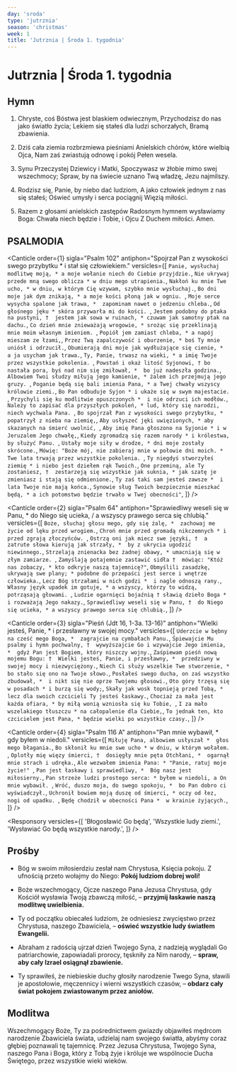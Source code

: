 ```yaml
---
day: 'sroda'
type: 'jutrznia'
season: 'christmas'
week: 1
title: 'Jutrznia | Środa 1. tygodnia'
---
```


# Jutrznia | Środa 1. tygodnia

<OpeningVersicle />

## Hymn

1. Chryste, coś Bóstwa jest blaskiem odwiecznym,
   Przychodzisz do nas jako światło życia;
   Lekiem się stałeś dla ludzi schorzałych,
   Bramą zbawienia.

2. Dziś cała ziemia rozbrzmiewa pieśniami
   Anielskich chórów, które wielbią Ojca,
   Nam zaś zwiastują odnowę i pokój
   Pełen wesela.

3. Synu Przeczystej Dziewicy i Matki,
   Spoczywasz w żłobie mimo swej wszechmocy;
   Spraw, by na świecie uznano Twą władzę,
   Jezu najmilszy.

4. Rodzisz się, Panie, by niebo dać ludziom,
   A jako człowiek jednym z nas się stałeś;
   Oświeć umysły i serca pociągnij
   Więzią miłości.

5. Razem z głosami anielskich zastępów
   Radosnym hymnem wysławiamy Boga:
   Chwała niech będzie i Tobie, i Ojcu
   Z Duchem miłości. Amen.

## PSALMODIA

<Canticle
  order={1}
  sigla="Psalm 102"
  antiphon="Spojrzał Pan z wysokości swego przybytku * i stał się człowiekiem."
  versicles={[
    `Panie, wysłuchaj modlitwę moją, *
a moje wołanie niech do Ciebie przyjdzie.`,
    `Nie ukrywaj przede mną swego oblicza *
w dniu mego utrapienia.`,
    `Nakłoń ku mnie Twe ucho, *
w dniu, w którym Cię wzywam, szybko mnie wysłuchaj.`,
    `Bo dni moje jak dym znikają, *
a moje kości płoną jak w ogniu. `,
    `Moje serce wysycha spalone jak trawa, * 
zapominam nawet o jedzeniu chleba.`,
    `Od głośnego jęku *
skóra przywarła mi do kości. `,
    `Jestem podobny do ptaka na pustyni, † 
jestem jak sowa w ruinach, *
czuwam jak samotny ptak na dachu.`,
    `Co dzień mnie znieważają wrogowie, *
srożąc się przeklinają mnie moim własnym imieniem. `,
    `Popiół jem zamiast chleba, *
a napój mieszam ze łzami,`,
    `Przez Twą zapalczywość i oburzenie, *
boś Ty mnie uniósł i odrzucił.`,
    `Obumierają dni moje jak wydłużające się cienie, * 
a ja usycham jak trawa.`,
    `Ty, Panie, trwasz na wieki, *
a imię Twoje przez wszystkie pokolenia. `,
    `Powstań i okaż litość Syjonowi, †
bo nastała pora, byś nad nim się zmiłował, * 
bo już nadeszła godzina.`,
    `Albowiem Twoi słudzy miłują jego kamienie, *
żalem ich przejmują jego gruzy. `,
    `Poganie będą się bali imienia Pana, *
a Twej chwały wszyscy królowie ziemi.`,
    `Bo Pan odbuduje Syjon *
i ukaże się w swym majestacie. `,
    `Przychyli się ku modlitwie opuszczonych * 
i nie odrzuci ich modłów.`,
    `Należy to zapisać dla przyszłych pokoleń, *
lud, który się narodzi, niech wychwala Pana. `,
    `Bo spojrzał Pan z wysokości swego przybytku, * 
popatrzył z nieba na ziemię,`,
    `Aby usłyszeć jęki uwięzionych, *
aby skazanych na śmierć uwolnić, `,
    `Aby imię Pana głoszono na Syjonie *
i w Jeruzalem Jego chwałę,`,
    `Kiedy zgromadzą się razem narody *
i królestwa, by służyć Panu. `,
    `Ustały moje siły w drodze, *
dni moje zostały skrócone.`,
    `Mówię: "Boże mój, nie zabieraj mnie w połowie dni moich. *
Twe lata trwają przez wszystkie pokolenia. `,
    `Ty niegdyś stworzyłeś ziemię *
i niebo jest dziełem rąk Twoich.`,
    `One przeminą, ale Ty zostaniesz, † 
zestarzeją się wszystkie jak suknia, *
jak szatę je zmieniasz i stają się odmienione.`,
    `Ty zaś taki sam jesteś zawsze * 
i lata Twoje nie mają końca.`,
    `Synowie sług Twoich bezpiecznie mieszkać będą, *
a ich potomstwo będzie trwało w Twej obecności"`,
  ]}
/>

<Canticle
  order={2}
  sigla="Psalm 64"
  antiphon="Sprawiedliwy weseli się w Panu, * do Niego się ucieka, / a wszyscy prawego serca się chlubią."
  versicles={[
    `Boże, słuchaj głosu mego, gdy się żalę, * 
zachowaj me życie od lęku przed wrogiem.`,
    `Chroń mnie przed gromadą nikczemnych *
i przed zgrają złoczyńców. `,
    `Ostrzą oni jak miecz swe języki, † 
a zatrute słowa kierują jak strzały, * 
by z ukrycia ugodzić niewinnego.`,
    `Strzelają znienacka bez żadnej obawy, *
umacniają się w złym zamiarze. `,
    `Zamyślają potajemnie zastawić sidła † 
mówiąc: "Któż nas zobaczy, *
kto odkryje naszą tajemnicę?"`,
    `Obmyślili zasadzkę, ukrywają swe plany; *
podobne do przepaści jest serce i wnętrze człowieka.`,
    `Lecz Bóg strzałami w nich godzi * 
i nagle odnoszą rany.`,
    `Własny język upadek im gotuje, *
a wszyscy, którzy to widzą, potrząsają głowami. `,
    `Ludzie ogarnięci bojaźnią †
sławią dzieło Boga *
i rozważają Jego nakazy.`,
    `Sprawiedliwy weseli się w Panu, † 
do Niego się ucieka, *
a wszyscy prawego serca się chlubią.`,
  ]}
/>

<Canticle
  order={3}
  sigla="Pieśń (Jdt 16, 1-3a. 13-16)"
  antiphon="Wielki jesteś, Panie, * i przesławny w swojej mocy."
  versicles={[
    `Uderzcie w bębny na cześć mego Boga, * 
zagrajcie na cymbałach Panu.`,
    `Śpiewajcie Mu psalmy i hymn pochwalny, † 
wywyższajcie Go i wzywajcie Jego imienia, * 
gdyż Pan jest Bogiem, który niszczy wojny.`,
    `Zaśpiewam pieśń nową mojemu Bogu: † 
Wielki jesteś, Panie, i przesławny, * 
przedziwny w swojej mocy i niezwyciężony.`,
    `Niech Ci służy wszelkie Twe stworzenie, *
bo stało się ono na Twoje słowo.`,
    `Posłałeś swego ducha, on zaś wszystko zbudował, * 
i nikt się nie oprze Twojemu głosowi.`,
    `Oto góry trzęsą się w posadach *
i burzą się wody;`,
    `Skały jak wosk topnieją przed Tobą, * 
lecz dla swoich czcicieli Ty jesteś łaskawy.`,
    `Chociaż za mała jest każda ofiara, *
by miłą wonią wzniosła się ku Tobie, `,
    `I za mało wszelakiego tłuszczu *
na całopalenie dla Ciebie,`,
    `To jednak ten, kto czcicielem jest Pana, *
będzie wielki po wszystkie czasy.`,
  ]}
/>

<Canticle
  order={4}
  sigla="Psalm 116 A"
  antiphon="Pan mnie wybawił, * gdy byłem w niedoli."
  versicles={[
    `Miłuję Pana, albowiem usłyszał * 
głos mego błagania.`,
    `Bo skłonił ku mnie swe ucho *
w dniu, w którym wołałem. `,
    `Oplotły mię więzy śmierci, † 
dosięgły mnie pęta Otchłani, * 
ogarnął mnie strach i udręka.`,
    `Ale wezwałem imienia Pana: *
"Panie, ratuj moje życie!" `,
    `Pan jest łaskawy i sprawiedliwy, * 
Bóg nasz jest miłosierny.`,
    `Pan strzeże ludzi prostego serca: *
byłem w niedoli, a On mnie wybawił. `,
    `Wróć, duszo moja, do swego spokoju, * 
bo Pan dobro ci wyświadczył.`,
    `Uchronił bowiem moją duszę od śmierci, *
oczy od łez, nogi od upadku. `,
    `Będę chodził w obecności Pana * 
w krainie żyjących.`,
  ]}
/>

<Passage
  sigla="Flp 2, 6-7"
  passage="Chrystus Jezus, istniejąc w postaci Bożej, nie skorzystał ze sposobności, by na równi być z Bogiem, lecz ogołocił samego siebie przyjąwszy postać sługi i stał się podobnym do ludzi."
/>

<Responsory
  versicles={[
    'Błogosławić Go będą',
    'Wszystkie ludy ziemi.',
    'Wysławiać Go będą wszystkie narody.',
  ]}
/>

<Benedictus antiphon="Przyjdą z daleka * wszystkie narody niosąc swe dary." />

## Prośby

- Bóg w swoim miłosierdziu zesłał nam Chrystusa, Księcia pokoju. Z ufnością przeto wołajmy do Niego: **Pokój ludziom dobrej woli!**

- Boże wszechmogący, Ojcze naszego Pana Jezusa Chrystusa, gdy Kościół wysławia Twoją zbawczą miłość, – **przyjmij łaskawie naszą modlitwę uwielbienia.**

- Ty od początku obiecałeś ludziom, że odniesiesz zwycięstwo przez Chrystusa, naszego Zbawiciela, – **oświeć wszystkie ludy światłem Ewangelii.**

- Abraham z radością ujrzał dzień Twojego Syna, z nadzieją wyglądali Go patriarchowie, zapowiadali prorocy, tęskniły za Nim narody, – **spraw, aby cały Izrael osiągnął zbawienie.**

- Ty sprawiłeś, że niebieskie duchy głosiły narodzenie Twego Syna, sławili je apostołowie, męczennicy i wierni wszystkich czasów, – **obdarz cały świat pokojem zwiastowanym przez aniołów.**

<CustomIntercessions type="lauds" />

<KyrieEleison />

<LordsPrayer />

## Modlitwa

Wszechmogący Boże, Ty za pośrednictwem gwiazdy objawiłeś mędrcom narodzenie Zbawiciela świata, udzielaj nam swojego światła, abyśmy coraz głębiej poznawali tę tajemnicę. Przez Jezusa Chrystusa, Twojego Syna, naszego Pana i Boga, który z Tobą żyje i króluje we wspólnocie Ducha Świętego, przez wszystkie wieki wieków.

<Amen />

<BlessingAndConcludingVersicle />
